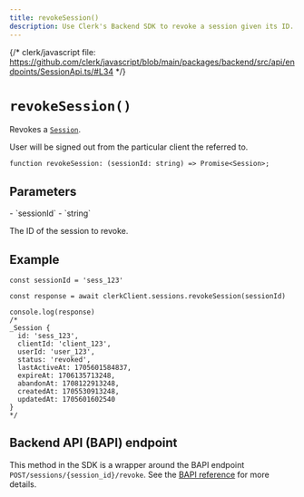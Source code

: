 ```yaml
---
title: revokeSession()
description: Use Clerk's Backend SDK to revoke a session given its ID.
---
```


{/* clerk/javascript file: https://github.com/clerk/javascript/blob/main/packages/backend/src/api/endpoints/SessionApi.ts/#L34 */}

# `revokeSession()`

Revokes a [`Session`](/docs/references/backend/types/backend-session).

User will be signed out from the particular client the referred to.

```tsx {{ prettier: false }}
function revokeSession: (sessionId: string) => Promise<Session>;
```

## Parameters

<Properties>
  - `sessionId`
  - `string`

  The ID of the session to revoke.
</Properties>

## Example

```tsx
const sessionId = 'sess_123'

const response = await clerkClient.sessions.revokeSession(sessionId)

console.log(response)
/*
_Session {
  id: 'sess_123',
  clientId: 'client_123',
  userId: 'user_123',
  status: 'revoked',
  lastActiveAt: 1705601584837,
  expireAt: 1706135713248,
  abandonAt: 1708122913248,
  createdAt: 1705530913248,
  updatedAt: 1705601602540
}
*/
```

## Backend API (BAPI) endpoint

This method in the SDK is a wrapper around the BAPI endpoint `POST/sessions/{session_id}/revoke`. See the [BAPI reference](https://clerk.com/docs/reference/backend-api/tag/Sessions#operation/RevokeSession) for more details.
